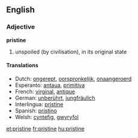 ==English==

===Adjective===
'''pristine'''

#unspoiled (by civilisation), in its original state

====Translations====
*Dutch: [[ongerept]], [[oorspronkelijk]], [[onaangeroerd]]
*Esperanto: [[antaua]], [[primitiva]]
*French: [[virginal]], [[antique]]
*German: [[unberührt]], [[jungfräulich]]
*Interlingua: [[pristine]]
*Spanish: [[prístino]]
*Welsh: [[cyntefig]], [[gwyryfol]]

[[et:pristine]]
[[fr:pristine]]
[[hu:pristine]]